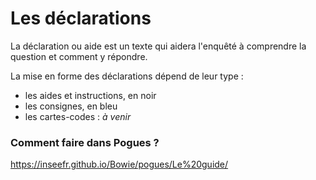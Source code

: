 # Les déclarations

La déclaration ou aide est un texte qui aidera l'enquêté à comprendre la question et comment y répondre.

La mise en forme des déclarations dépend de leur type :

- les aides et instructions, en noir
- les consignes, en bleu
- les cartes-codes : _à venir_

### Comment faire dans Pogues ?

https://inseefr.github.io/Bowie/pogues/Le%20guide/
